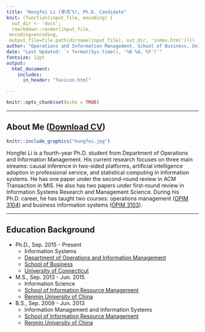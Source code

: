 ```yaml
---
title: "Hongfei Li (李鸿飞), Ph.D. Candidate"
knit: (function(input_file, encoding) {
  out_dir <- 'docs';
  rmarkdown::render(input_file,
 encoding=encoding,
 output_file=file.path(dirname(input_file), out_dir, 'index.html'))})
author: "Operations and Information Management, School of Business, University of Connecticut"
date: "Last Updated: `r format(Sys.time(), '%B %d, %Y')`"
fontsize: 12pt
output: 
  html_document:
    includes:
      in_header: "favicon.html"

---
```


```r
knitr::opts_chunk$set(echo = TRUE)
```


***
## About Me (<a href="CV.pdf#" class="download" title="Download CV as PDF">Download CV</a>)

<div class = "row">
<div class = "col-md-6">
```r
knitr::include_graphics("hongfei.jpg")
```
</div>
<div class = "col-md-6">
Hongfei Li is a fourth-year Ph.D. student from Department of Operations and Information Management. His current research focuses on three main streams: causal inference in two-sided platforms, artificial intelligence adoption in professional service, and statistical computing in information systems. He has one paper under the second-round review in ACM Transaction in MIS. He also has two papers under first-round review in Information Systems Research and Management Science. During his Ph.D. career, he has taught two courses: operations management ([OPIM 3104](https://hongfeiuconn.github.io/OPIM3104/)) and business information systems ([OPIM 3103](https://hongfeiuconn.github.io/OPIM3103/)).
</div>
</div>


***

\vspace{1cm}

## Education Background
    
  * Ph.D., Sep. 2015 - Present
      * Information Systems
      * [Department of Operations and Information Management](https://opim.business.uconn.edu/)
      * [School of Business](https://www.business.uconn.edu/)
      * [University of Connecticut](https://uconn.edu/)
  * M.S., Sep. 2013 - Jun. 2015
      * Information Science
      * [School of Information Resource Management](http://sirm.ruc.edu.cn/)
      * [Renmin University of China](https://www.ruc.edu.cn/en)
  * B.S., Sep. 2009 - Jun. 2013
      * Information Management and Information Systems
      * [School of Information Resource Management](http://sirm.ruc.edu.cn/)
      * [Renmin University of China](https://www.ruc.edu.cn/en)

